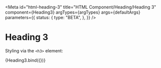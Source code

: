 <!-- @license CC0-1.0 -->


<Meta
  id="html-heading-3"
  title="HTML Component/Heading/Heading 3"
  component={Heading3}
  argTypes={argTypes}
  args={defaultArgs}
  parameters={{
    status: {
      type: "BETA",
    },
  }}
/>

# Heading 3

Styling via the `<h3>` element:

<Canvas>
  <Story name="Default" args={exampleArgs}>
    {Heading3.bind({})}
  </Story>
</Canvas>

<ArgsTable story="Default" />
